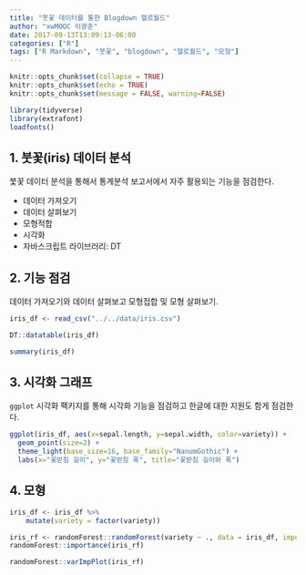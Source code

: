 ```yaml
---
title: "붓꽃 데이터를 통한 Blogdown 헬로월드"
author: "xwMOOC 이광춘"
date: 2017-09-13T13:09:13-06:00
categories: ["R"]
tags: ["R Markdown", "붓꽃", "blogdown", "헬로월드", "모형"]
---
```


```r
knitr::opts_chunk$set(collapse = TRUE)
knitr::opts_chunk$set(echo = TRUE)
knitr::opts_chunk$set(message = FALSE, warning=FALSE)

library(tidyverse)
library(extrafont)
loadfonts()
```

## 1. 붓꽃(iris) 데이터 분석

붗꽃 데이터 분석을 통해서 통계분석 보고서에서 자주 활용되는 기능을 점검한다.

- 데이터 가져오기
- 데이터 살펴보기
- 모형적합
- 시각화
- 자바스크립트 라이브러리: DT

## 2. 기능 점검 

데이터 가져오기와 데이터 살펴보고 모형접합 및 모형 살펴보기.


```r
iris_df <- read_csv("../../data/iris.csv")

DT::datatable(iris_df)

summary(iris_df)
```

## 3. 시각화 그래프

`ggplot` 시각화 팩키지를 통해 시각화 기능을 점검하고 한글에 대한 지원도 함게 점검한다.

```r

ggplot(iris_df, aes(x=sepal.length, y=sepal.width, color=variety)) +
  geom_point(size=2) +
  theme_light(base_size=16, base_family="NanumGothic") + 
  labs(x="꽃받침 길이", y="꽃받침 폭", title="꽃받침 길이와 폭")
```

## 4. 모형

```r

iris_df <- iris_df %>% 
    mutate(variety = factor(variety))

iris_rf <- randomForest::randomForest(variety ~ ., data = iris_df, importance = TRUE)
randomForest::importance(iris_rf)

randomForest::varImpPlot(iris_rf)
```